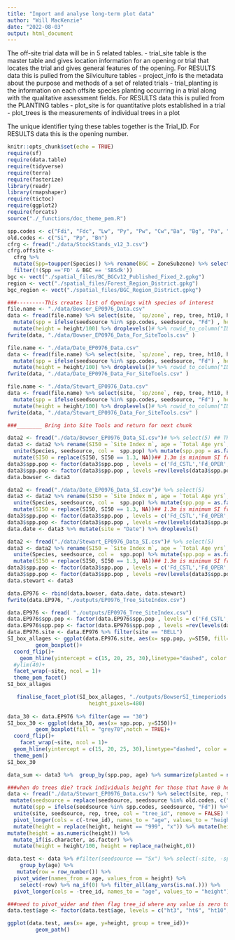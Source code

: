 ```yaml
---
title: "Import and analyse long-term plot data"
author: "Will MacKenzie"
date: "2022-08-03"
output: html_document
---
```

The off-site trial data will be in 5 related tables.
- trial_site table is the master table and gives location information for an opening or trial that locates the trial and gives general features of the opening. For RESULTS data this is pulled from the Silviculture tables
- project_info is the metadata about the purpose and methods of a set of related trials
- trial_planting is the information on each offsite species planting occurring in a trial along with the qualitative assessment fields. For RESULTS data this is pulled from the PLANTING tables
- plot_site is for quantitative plots established in a trial
- plot_trees is the measurements of individual trees in a plot

The unique identifier tying these tables together is the Trial_ID. For RESULTS data this is the opening number.


```r
knitr::opts_chunk$set(echo = TRUE)
require(sf)
require(data.table)
require(tidyverse)
require(terra)
require(fasterize)
library(readr)
library(rmapshaper)
require(tictoc)
require(ggplot2)
require(forcats)
source("./_functions/doc_theme_pem.R")

```

```r

spp.codes <- c("Fdi", "Fdc", "Lw", "Py", "Pw", "Cw","Ba", "Bg", "Pa", "Yc", "Bn", "Bp", "Ls", "Fd", "Pl", "Sn", "Bl", "Sw")
old.codes <- c("Si", "Pp", "Bn")
cfrg <- fread("./data/StockStands_v12_3.csv")
cfrg.offsite <-
  cfrg %>%
  mutate(Spp=toupper(Species)) %>% rename(BGC = ZoneSubzone) %>% select(BGC,Spp,Suitability) %>%  filter(Suitability >0 & Suitability <4) %>% distinct() %>% group_by(BGC, Spp) %>% filter(Suitability == min(Suitability)) %>% data.frame %>% 
  filter(!(Spp =='FD' & BGC == 'SBSdk'))
bgc <- vect("./spatial_files/BC_BGCv12_Published_Fixed_2.gpkg")
region <- vect("./spatial_files/Forest_Region_District.gpkg")
bgc_region <- vect("./spatial_files/BGC_Region_District.gpkg")

```

```r
###---------This creates list of Openings with species of interest
file.name <- "./data/Bowser_EP0976_Data.csv"
data <- fread(file.name) %>% select(site, `sp/zone`, rep, tree, ht10, ht15, ht20, ht25, ht30) %>% rename(seedsource = `sp/zone`) %>% pivot_longer(cols = c(-site, -seedsource, -rep, -tree), names_to = "age", values_to = "height") %>%  mutate(height = replace(height, height == "999", "x")) %>% mutate(height = replace(height, height == "0", "x")) %>% mutate(height = str_replace(height, "x", "")) %>% mutate(seedsource = replace(seedsource, seedsource %in% old.codes, c("Sw", "Py", "Bp"))) %>% 
  mutate(spp = ifelse(seedsource %in% spp.codes, seedsource, "Fd") , height = as.numeric(height), age = str_replace(age, "ht", ""), age = as.numeric(age)) %>% mutate_if(is.character, as.factor) %>%  
  mutate(height = height/100) %>% droplevels()# %>% rowid_to_column("ID")
fwrite(data, "./data/Bowser_EP0976_Data_For_SiteTools.csv" )

file.name <- "./data/Date_EP0976_Data.csv"
data <- fread(file.name) %>% select(site, `sp/zone`, rep, tree, ht10, ht15, ht20, ht25, ht30) %>% rename(seedsource = `sp/zone`) %>% pivot_longer(cols = c(-site, -seedsource, -rep, -tree), names_to = "age", values_to = "height") %>%  mutate(height = replace(height, height == "999", "x")) %>% mutate(height = replace(height, height == "0", "x")) %>% mutate(height = str_replace(height, "x", "")) %>% mutate(seedsource = replace(seedsource, seedsource %in% old.codes, c("Sw", "Py", "Bp"))) %>% 
  mutate(spp = ifelse(seedsource %in% spp.codes, seedsource, "Fd") , height = as.numeric(height), age = str_replace(age, "ht", ""), age = as.numeric(age)) %>% mutate_if(is.character, as.factor) %>%  
  mutate(height = height/100) %>% droplevels()# %>% rowid_to_column("ID")
fwrite(data, "./data/Date_EP0976_Data_For_SiteTools.csv" )

file.name <- "./data/Stewart_EP0976_Data.csv"
data <- fread(file.name) %>% select(site, `sp/zone`, rep, tree, ht10, ht15, ht20, ht25, ht30) %>% rename(seedsource = `sp/zone`) %>% pivot_longer(cols = c(-site, -seedsource, -rep, -tree), names_to = "age", values_to = "height") %>%  mutate(height = replace(height, height == "999", "x")) %>% mutate(height = replace(height, height == "0", "x")) %>% mutate(height = str_replace(height, "x", "")) %>% mutate(seedsource = replace(seedsource, seedsource %in% old.codes, c("Sw", "Py", "Bp"))) %>% 
  mutate(spp = ifelse(seedsource %in% spp.codes, seedsource, "Fd") , height = as.numeric(height), age = str_replace(age, "ht", ""), age = as.numeric(age)) %>% mutate_if(is.character, as.factor) %>%  
  mutate(height = height/100) %>% droplevels()# %>% rowid_to_column("ID")
fwrite(data, "./data/Stewart_EP0976_Data_For_SiteTools.csv" )

###________ Bring into Site Tools and return for next chunk


```


```r
data2 <- fread("./data/Bowser_EP0976_Data_SI.csv")# %>% select(5) ## THIS IS THE GROWTH INTERCEPT VALUE
data3 <- data2 %>% rename(SI50 = `Site Index m`, age = `Total Age yrs`, ht = `Height m`) %>%
  unite(Species, seedsource, col =  spp.pop) %>% mutate(spp.pop = as.factor(spp.pop), age = as.factor(age)) %>%
  mutate(SI50 = replace(SI50, SI50 == 1.3, NA))## 1.3m is minimum SI from site tools - here treat as effectively moribund for data analysis
data3$spp.pop <- factor(data3$spp.pop , levels = c('Fd_CSTL','Fd_OPER', 'Fd_PROV','Fd_CP', 'Fd_MICA', 'Fd_MR','Fd_QL', 'Fd_SA', 'Fd_WKH', 'Fd_WKL', 'Bl_Bl', 'Bp_Bp', 'Lw_Lw', 'Pl_Pl', 'Pw_Pw', 'Py_Py', 'Sn_Sn', 'Sw_Sw'))
data3$spp.pop <- factor(data3$spp.pop , levels =rev(levels(data3$spp.pop)))
data.bowser <- data3

data2 <- fread("./data/Date_EP0976_Data_SI.csv")# %>% select(5)
data3 <- data2 %>% rename(SI50 = `Site Index m`, age = `Total Age yrs`, ht = `Height m`) %>%
  unite(Species, seedsource, col =  spp.pop) %>% mutate(spp.pop = as.factor(spp.pop), age = as.factor(age)) %>%
  mutate(SI50 = replace(SI50, SI50 == 1.3, NA))## 1.3m is minimum SI from site tools - here treat as effectively moribund for data analysis
data3$spp.pop <- factor(data3$spp.pop , levels = c('Fd_CSTL','Fd_OPER', 'Fd_PROV','Fd_CP', 'Fd_MICA', 'Fd_MR','Fd_QL', 'Fd_SA', 'Fd_WKH', 'Fd_WKL', 'Bl_Bl', 'Bp_Bp', 'Lw_Lw', 'Pl_Pl', 'Pw_Pw', 'Py_Py', 'Sn_Sn', 'Sw_Sw'))
data3$spp.pop <- factor(data3$spp.pop , levels =rev(levels(data3$spp.pop)))
data.date <- data3 %>% mutate(site = "Date") %>% droplevels()

data2 <- fread("./data/Stewart_EP0976_Data_SI.csv")# %>% select(5)
data3 <- data2 %>% rename(SI50 = `Site Index m`, age = `Total Age yrs`, ht = `Height m`) %>%
  unite(Species, seedsource, col =  spp.pop) %>% mutate(spp.pop = as.factor(spp.pop), age = as.factor(age)) %>%
  mutate(SI50 = replace(SI50, SI50 == 1.3, NA))## 1.3m is minimum SI from site tools - here treat as effectively moribund for data analysis
data3$spp.pop <- factor(data3$spp.pop , levels = c('Fd_CSTL','Fd_OPER', 'Fd_PROV','Fd_CP', 'Fd_MICA', 'Fd_MR','Fd_QL', 'Fd_SA', 'Fd_WKH', 'Fd_WKL', 'Bl_Bl', 'Bp_Bp', 'Lw_Lw', 'Pl_Pl', 'Pw_Pw', 'Py_Py', 'Sn_Sn', 'Sw_Sw'))
data3$spp.pop <- factor(data3$spp.pop , levels =rev(levels(data3$spp.pop)))
data.stewart <- data3

data.EP976 <- rbind(data.bowser, data.date, data.stewart)
fwrite(data.EP976, "./outputs/EP0976_Tree_SiteIndex.csv")
```


```r
data.EP976 <- fread( "./outputs/EP0976_Tree_SiteIndex.csv")
data.EP976$spp.pop <- factor(data.EP976$spp.pop , levels = c('Fd_CSTL','Fd_OPER', 'Fd_PROV','Fd_CP', 'Fd_MICA', 'Fd_MR','Fd_QL', 'Fd_SA','Fd_WKH', 'Fd_WKL', 'Bl_Bl', 'Bp_Bp','Lw_Lw', 'Pl_Pl', 'Pw_Pw', 'Py_Py', 'Sn_Sn', 'Sw_Sw'))
data.EP976$spp.pop <- factor(data.EP976$spp.pop , levels =rev(levels(data.EP976$spp.pop)))
data.EP976.site <- data.EP976 %>% filter(site == "BELL")
SI_box_allages <- ggplot(data.EP976.site, aes(x= spp.pop, y=SI50, fill=as.factor(age))) +
         geom_boxplot()+
  coord_flip()+
    geom_hline(yintercept = c(15, 20, 25, 30),linetype="dashed", color = "grey10")+
  #ylim(40)+
  facet_wrap(~site, ncol = 1)+
  theme_pem_facet()
SI_box_allages

   finalise_facet_plot(SI_box_allages, "./outputs/BowserSI_timeperiods.png", width_pixels=480,
                          height_pixels=480)
   
data_30 <- data.EP976 %>% filter(age == "30")
SI_box_30 <- ggplot(data_30, aes(x= spp.pop, y=SI50))+
         geom_boxplot(fill = "grey70",notch = TRUE)+
  coord_flip()+
    facet_wrap(~site, ncol = 1)+
  geom_hline(yintercept = c(15, 20, 25, 30),linetype="dashed", color = "grey10")+
  theme_pem()
SI_box_30

data_sum <- data3 %>%  group_by(spp.pop, age) %>% summarize(planted = n(), survived = sum(!is.na(height)), si50 = mean(SI50, na.rm = TRUE)) %>% mutate(survival = survived/planted) 

```

```r
###when do trees die? track individuals height for those that have 0 height in any of the measurement years.
data <- fread("./data/Stewart_EP0976_Data.csv") %>% select(site, rep, tree, `sp/zone`, ht3, ht6, ht10, ht15, ht20, ht25, ht30) %>% rename(seedsource = `sp/zone`) %>%  
 mutate(seedsource = replace(seedsource, seedsource %in% old.codes, c("Sx", "Py"))) %>% 
  mutate(spp = ifelse(seedsource %in% spp.codes, seedsource, "Fd")) %>% 
  unite(site, seedsource, rep, tree, col = "tree_id", remove = FALSE) %>% select(-rep, -tree, -seedsource, -spp, -site) %>% 
  pivot_longer(cols = c(-tree_id), names_to = "age", values_to = "height") %>%  
  mutate(height = replace(height, height == "999", "x")) %>% mutate(height = replace(height, height == "0", "x")) %>% mutate(height = str_replace(height, "x", ""))  %>% 
mutate(height = as.numeric(height)) %>% 
  mutate_if(is.character, as.factor) %>%  
  mutate(height = height/100, height = replace_na(height,0)) 

data.test <- data %>% #filter(seedsource == "Sx") %>% select(-site, -spp, -site, seedsource) %>% #  mutate(age = as.character(age))
    group_by(age) %>%
   mutate(row = row_number()) %>%
  pivot_wider(names_from = age, values_from = height) %>% 
    select(-row) %>% na_if(0) %>% filter_all(any_vars(is.na(.))) %>% 
  pivot_longer(cols = -tree_id, names_to = "age", values_to = "height") %>%  mutate(height = replace_na(height,0)) 

###need to pivot_wider and then flag tree_id where any value is zero to keep these to clean up the ggplot
data.test$age <- factor(data.test$age, levels = c("ht3", "ht6", "ht10", "ht15", "ht20", "ht25", "ht30"))

ggplot(data.test, aes(x= age, y=height, group = tree_id))+
         geom_path()

```

